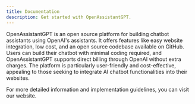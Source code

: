 ```yaml
---
title: Documentation
description: Get started with OpenAssistantGPT.
---
```


OpenAssistantGPT is an open source platform for building chatbot assistants using OpenAI's assistants. It offers features like easy website integration, low cost, and an open source codebase available on GitHub. Users can build their chatbot with minimal coding required, and OpenAssistantGPT supports direct billing through OpenAI without extra charges. The platform is particularly user-friendly and cost-effective, appealing to those seeking to integrate AI chatbot functionalities into their websites.

For more detailed information and implementation guidelines, you can visit our website.
